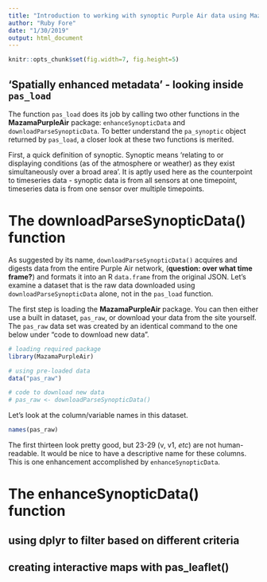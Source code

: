 ```yaml
---
title: "Introduction to working with synoptic Purple Air data using MazamaPurpleAir"
author: "Ruby Fore"
date: "1/30/2019"
output: html_document
---
```


```r
knitr::opts_chunk$set(fig.width=7, fig.height=5)
```


## 'Spatially enhanced metadata' - looking inside `pas_load`

The function `pas_load` does its job by calling two other functions in the **MazamaPurpleAir** package: `enhanceSynopticData` and `downloadParseSynopticData`. To better understand the `pa_synoptic` object returned by `pas_load`, a closer look at these two functions is merited. 

First, a quick definition of synoptic. Synoptic means 'relating to or displaying conditions (as of the atmosphere or weather) as they exist simultaneously over a broad area'. It is aptly used here as the counterpoint to timeseries data - synoptic data is from all sensors at one timepoint, timeseries data is from one sensor over multiple timepoints. 

# The downloadParseSynopticData() function

As suggested by its name, `downloadParseSynopticData()` acquires and digests data from the entire Purple Air network, (**question: over what time frame?**) and formats it into an R `data.frame` from the original JSON. Let's examine a  dataset that is the raw data downloaded using `downloadParseSynopticData` alone, not in the `pas_load` function.   

The first step is loading the **MazamaPurpleAir** package. You can then either use a built in dataset, `pas_raw`, or download your data from the site yourself. The `pas_raw` data set was created by an identical command to the one below under "code to download new data".  

```r
# loading required package
library(MazamaPurpleAir)

# using pre-loaded data
data("pas_raw")

# code to download new data 
# pas_raw <- downloadParseSynopticData()
```

Let's look at the column/variable names in this dataset. 
```r
names(pas_raw)
```
 
 
The first thirteen look pretty good, but 23-29 (v, v1, *etc*) are not human-readable. It would be nice to have a descriptive name for these columns. This is one enhancement accomplished by `enhanceSynopticData`.

# The enhanceSynopticData() function





## using dplyr to filter based on different criteria
## creating interactive maps with pas_leaflet()